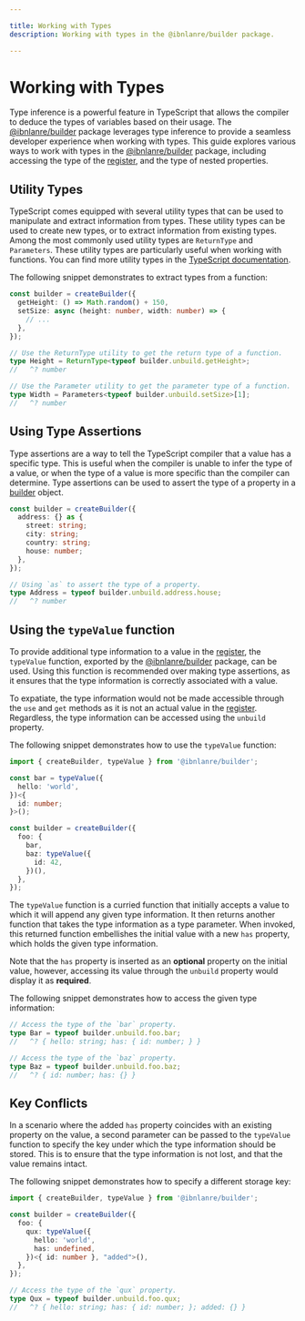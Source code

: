 ```yaml
---

title: Working with Types
description: Working with types in the @ibnlanre/builder package.

---
```



# Working with Types

Type inference is a powerful feature in TypeScript that allows the compiler to deduce the types of variables based on their usage. The [@ibnlanre/builder][1] package leverages type inference to provide a seamless developer experience when working with types. This guide explores various ways to work with types in the [@ibnlanre/builder][1] package, including accessing the type of the [register][4], and the type of nested properties.

## Utility Types

TypeScript comes equipped with several utility types that can be used to manipulate and extract information from types. These utility types can be used to create new types, or to extract information from existing types. Among the most commonly used utility types are `ReturnType` and `Parameters`. These utility types are particularly useful when working with functions. You can find more utility types in the [TypeScript documentation][utility-types].

The following snippet demonstrates to extract types from a function:

```typescript copy
const builder = createBuilder({
  getHeight: () => Math.random() + 150,
  setSize: async (height: number, width: number) => {
    // ...
  },
});

// Use the ReturnType utility to get the return type of a function.
type Height = ReturnType<typeof builder.unbuild.getHeight>;
//   ^? number

// Use the Parameter utility to get the parameter type of a function.
type Width = Parameters<typeof builder.unbuild.setSize>[1];
//   ^? number
```

## Using Type Assertions

Type assertions are a way to tell the TypeScript compiler that a value has a specific type. This is useful when the compiler is unable to infer the type of a value, or when the type of a value is more specific than the compiler can determine. Type assertions can be used to assert the type of a property in a [builder][3] object.

```typescript copy
const builder = createBuilder({
  address: {} as {
    street: string;
    city: string;
    country: string;
    house: number;
  },
});

// Using `as` to assert the type of a property.
type Address = typeof builder.unbuild.address.house;
//   ^? number
```

## Using the `typeValue` function

To provide additional type information to a value in the [register][4], the `typeValue` function, exported by the [@ibnlanre/builder][1] package, can be used. Using this function is recommended over making type assertions, as it ensures that the type information is correctly associated with a value. 

To expatiate, the type information would not be made accessible through the `use` and `get` methods as it is not an actual value in the [register][4]. Regardless, the type information can be accessed using the `unbuild` property.

The following snippet demonstrates how to use the `typeValue` function:

```typescript copy
import { createBuilder, typeValue } from '@ibnlanre/builder';

const bar = typeValue({
  hello: 'world',
})<{
  id: number;
}>();

const builder = createBuilder({
  foo: {
    bar,
    baz: typeValue({
      id: 42,
    })(),
  },
});
```

The `typeValue` function is a curried function that initially accepts a value to which it will append any given type information. It then returns another function that takes the type information as a type parameter. When invoked, this returned function embellishes the initial value with a new `has` property, which holds the given type information.

<Callout type="info">Note that the `has` property is inserted as an **optional** property on the initial value, however, accessing its value through the `unbuild` property would display it as **required**.</Callout>

The following snippet demonstrates how to access the given type information:

```typescript copy
// Access the type of the `bar` property.
type Bar = typeof builder.unbuild.foo.bar;
//   ^? { hello: string; has: { id: number; } }

// Access the type of the `baz` property.
type Baz = typeof builder.unbuild.foo.baz;
//   ^? { id: number; has: {} }
```

## Key Conflicts

In a scenario where the added `has` property coincides with an existing property on the value, a second parameter can be passed to the `typeValue` function to specify the key under which the type information should be stored. This is to ensure that the type information is not lost, and that the value remains intact.

The following snippet demonstrates how to specify a different storage key:

```typescript copy
import { createBuilder, typeValue } from '@ibnlanre/builder';

const builder = createBuilder({
  foo: {
    qux: typeValue({
      hello: 'world',
      has: undefined,
    })<{ id: number }, "added">(),
  },
});

// Access the type of the `qux` property.
type Qux = typeof builder.unbuild.foo.qux;
//   ^? { hello: string; has: { id: number; }; added: {} }
```

[1]: /getting-started
[2]: /core-concepts/create-builder
[3]: /core-concepts/builder-object
[4]: /core-concepts

[utility-types]: https://www.typescriptlang.org/docs/handbook/utility-types.html
[return-type]: https://www.typescriptlang.org/docs/handbook/utility-types.html#returntypetype
[parameters]: https://www.typescriptlang.org/docs/handbook/utility-types.html#parameterstype
